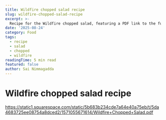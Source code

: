 ```yaml
---
title: Wildfire chopped salad recipe
slug: wildfire-chopped-salad-recipe
excerpt: >-
  Recipe for the Wildfire chopped salad, featuring a PDF link to the full details.
date: '2025-08-24'
category: Food
tags:
  - recipe
  - salad
  - chopped
  - wildfire
readingTime: 5 min read
featured: false
author: Sai Nimmagadda
---
```

# Wildfire chopped salad recipe

https://static1.squarespace.com/static/5b683b234cde7a64e40a75eb/t/5da4683725ee08754a8dced2/1571055671614/Wildfire+Chopped+Salad.pdf
